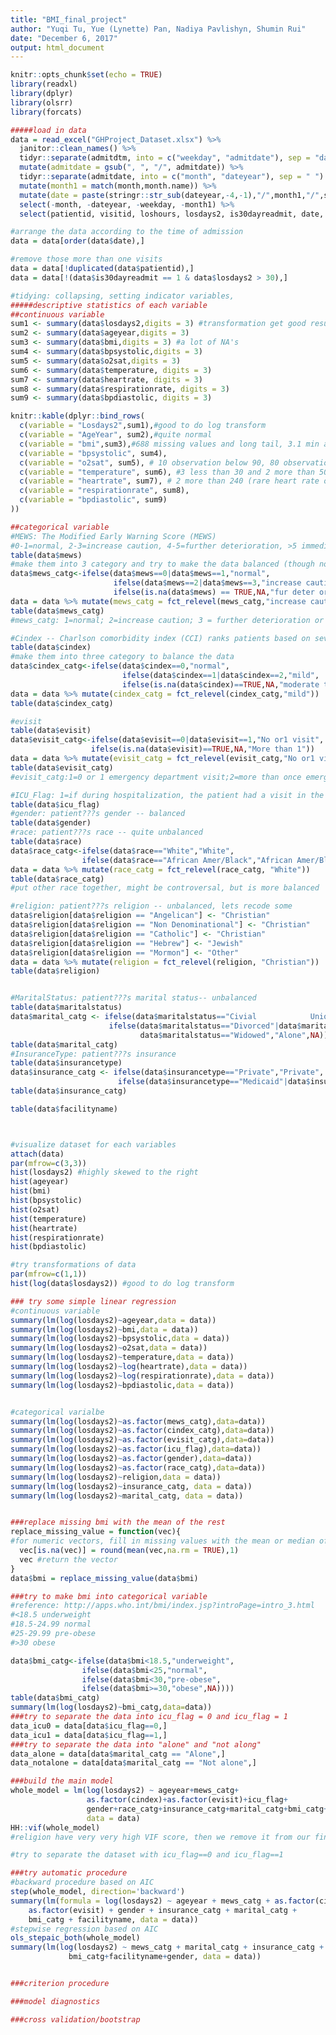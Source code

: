 ```yaml
---
title: "BMI_final_project"
author: "Yuqi Tu, Yue (Lynette) Pan, Nadiya Pavlishyn, Shumin Rui"
date: "December 6, 2017"
output: html_document
---
```


```r
knitr::opts_chunk$set(echo = TRUE)
library(readxl)
library(dplyr)
library(olsrr)
library(forcats)
```

```r
#####load in data
data = read_excel("GHProject_Dataset.xlsx") %>%
  janitor::clean_names() %>% 
  tidyr::separate(admitdtm, into = c("weekday", "admitdate"), sep = "day, ") %>%
  mutate(admitdate = gsub(", ", "/", admitdate)) %>% 
  tidyr::separate(admitdate, into = c("month", "dateyear"), sep = " ") %>% 
  mutate(month1 = match(month,month.name)) %>% 
  mutate(date = paste(stringr::str_sub(dateyear,-4,-1),"/",month1,"/",stringr::str_sub(dateyear,1,2),sep = "")) %>% 
  select(-month, -dateyear, -weekday, -month1) %>% 
  select(patientid, visitid, loshours, losdays2, is30dayreadmit, date, everything())

#arrange the data according to the time of admission
data = data[order(data$date),] 

#remove those more than one visits
data = data[!duplicated(data$patientid),]
data = data[!(data$is30dayreadmit == 1 & data$losdays2 > 30),]

#tidying: collapsing, setting indicator variables, 
#####descriptive statistics of each variable
##continuous variable
sum1 <- summary(data$losdays2,digits = 3) #transformation get good results
sum2 <- summary(data$ageyear,digits = 3) 
sum3 <- summary(data$bmi,digits = 3) #a lot of NA's
sum4 <- summary(data$bpsystolic,digits = 3)
sum5 <- summary(data$o2sat,digits = 3)
sum6 <- summary(data$temperature, digits = 3)
sum7 <- summary(data$heartrate, digits = 3)
sum8 <- summary(data$respirationrate, digits = 3)
sum9 <- summary(data$bpdiastolic, digits = 3)

knitr::kable(dplyr::bind_rows(
  c(variable = "Losdays2",sum1),#good to do log transform
  c(variable = "AgeYear", sum2),#quite normal
  c(variable = "bmi",sum3),#688 missing values and long tail, 3.1 min and 123 max, outlier/error
  c(variable = "bpsystolic", sum4),
  c(variable = "o2sat", sum5), # 10 observation below 90, 80 observation above 100, 2% of the data
  c(variable = "temperature", sum6), #3 less than 30 and 2 more than 50
  c(variable = "heartrate", sum7), # 2 more than 240 (rare heart rate or caused by disease)
  c(variable = "respirationrate", sum8),
  c(variable = "bpdiastolic", sum9)
))

##categorical variable
#MEWS: The Modified Early Warning Score (MEWS) 
#0-1=normal, 2-3=increase caution, 4-5=further deterioration, >5 immediate action required
table(data$mews)
#make them into 3 category and try to make the data balanced (though not perfect)
data$mews_catg<-ifelse(data$mews==0|data$mews==1,"normal",
                       ifelse(data$mews==2|data$mews==3,"increase caution",
                       ifelse(is.na(data$mews) == TRUE,NA,"fur deter or worse")))
data = data %>% mutate(mews_catg = fct_relevel(mews_catg,"increase caution"))
table(data$mews_catg)
#mews_catg: 1=normal; 2=increase caution; 3 = further deterioration or immediate action required

#Cindex -- Charlson comorbidity index (CCI) ranks patients based on severity of comorbidity: 0=normal, 1-2=mild, 3-4=moderate and >5=severe
table(data$cindex)
#make them into three category to balance the data
data$cindex_catg<-ifelse(data$cindex==0,"normal",
                         ifelse(data$cindex==1|data$cindex==2,"mild",
                         ifelse(is.na(data$cindex)==TRUE,NA,"moderate to severe")))
data = data %>% mutate(cindex_catg = fct_relevel(cindex_catg,"mild"))
table(data$cindex_catg)

#evisit
table(data$evisit)
data$evisit_catg<-ifelse(data$evisit==0|data$evisit==1,"No or1 visit",
                  ifelse(is.na(data$evisit)==TRUE,NA,"More than 1"))
data = data %>% mutate(evisit_catg = fct_relevel(evisit_catg,"No or1 visit"))
table(data$evisit_catg)
#evisit_catg:1=0 or 1 emergency department visit;2=more than once emergency department visit(may indicate the serious sickness)

#ICU_Flag: 1=if during hospitalization, the patient had a visit in the intensive care unit (ICU); 0=otherwise. 
table(data$icu_flag)
#gender: patient???s gender -- balanced
table(data$gender)
#race: patient???s race -- quite unbalanced
table(data$race)
data$race_catg<-ifelse(data$race=="White","White",
                ifelse(data$race=="African Amer/Black","African Amer/Black","Other race"))
data = data %>% mutate(race_catg = fct_relevel(race_catg, "White"))
table(data$race_catg)
#put other race together, might be controversal, but is more balanced

#religion: patient???s religion -- unbalanced, lets recode some
data$religion[data$religion == "Angelican"] <- "Christian"
data$religion[data$religion == "Non Denominational"] <- "Christian"
data$religion[data$religion == "Catholic"] <- "Christian"
data$religion[data$religion == "Hebrew"] <- "Jewish"
data$religion[data$religion == "Mormon"] <- "Other"
data = data %>% mutate(religion = fct_relevel(religion, "Christian"))
table(data$religion)


#MaritalStatus: patient???s marital status-- unbalanced
table(data$maritalstatus)
data$marital_catg <- ifelse(data$maritalstatus=="Civial            Union"|data$maritalstatus=="Married"|data$maritalstatus=="Civial Union","Not alone",
                      ifelse(data$maritalstatus=="Divorced"|data$maritalstatus=="Single"|
                             data$maritalstatus=="Widowed","Alone",NA))
table(data$marital_catg)
#InsuranceType: patient???s insurance
table(data$insurancetype)
data$insurance_catg <- ifelse(data$insurancetype=="Private","Private",
                        ifelse(data$insurancetype=="Medicaid"|data$insurancetype=="Medicare","Public",NA))
table(data$insurance_catg)

table(data$facilityname)



#visualize dataset for each variables
attach(data)
par(mfrow=c(3,3))
hist(losdays2) #highly skewed to the right
hist(ageyear)
hist(bmi)
hist(bpsystolic)
hist(o2sat)
hist(temperature)
hist(heartrate)
hist(respirationrate)
hist(bpdiastolic)

#try transformations of data
par(mfrow=c(1,1))
hist(log(data$losdays2)) #good to do log transform
```

```r
### try some simple linear regression
#continuous variable
summary(lm(log(losdays2)~ageyear,data = data))
summary(lm(log(losdays2)~bmi,data = data))
summary(lm(log(losdays2)~bpsystolic,data = data))
summary(lm(log(losdays2)~o2sat,data = data))
summary(lm(log(losdays2)~temperature,data = data))
summary(lm(log(losdays2)~log(heartrate),data = data))
summary(lm(log(losdays2)~log(respirationrate),data = data))
summary(lm(log(losdays2)~bpdiastolic,data = data))


#categorical varialbe
summary(lm(log(losdays2)~as.factor(mews_catg),data=data))
summary(lm(log(losdays2)~as.factor(cindex_catg),data=data))
summary(lm(log(losdays2)~as.factor(evisit_catg),data=data))
summary(lm(log(losdays2)~as.factor(icu_flag),data=data))
summary(lm(log(losdays2)~as.factor(gender),data=data))
summary(lm(log(losdays2)~as.factor(race_catg),data=data))
summary(lm(log(losdays2)~religion,data = data))
summary(lm(log(losdays2)~insurance_catg, data = data))
summary(lm(log(losdays2)~marital_catg, data = data))


###replace missing bmi with the mean of the rest
replace_missing_value = function(vec){
#for numeric vectors, fill in missing values with the mean or median of non-missing values
  vec[is.na(vec)] = round(mean(vec,na.rm = TRUE),1)
  vec #return the vector
}
data$bmi = replace_missing_value(data$bmi)

###try to make bmi into categorical variable
#reference: http://apps.who.int/bmi/index.jsp?introPage=intro_3.html
#<18.5 underweight
#18.5-24.99 normal
#25-29.99 pre-obese
#>30 obese

data$bmi_catg<-ifelse(data$bmi<18.5,"underweight",
                ifelse(data$bmi<25,"normal",
                ifelse(data$bmi<30,"pre-obese",
                ifelse(data$bmi>=30,"obese",NA))))
table(data$bmi_catg)
summary(lm(log(losdays2)~bmi_catg,data=data))
###try to separate the data into icu_flag = 0 and icu_flag = 1
data_icu0 = data[data$icu_flag==0,]
data_icu1 = data[data$icu_flag==1,]
###try to separate the data into "alone" and "not along"
data_alone = data[data$marital_catg == "Alone",]
data_notalone = data[data$marital_catg == "Not alone",]
```

```r
###build the main model
whole_model = lm(log(losdays2) ~ ageyear+mews_catg+
                 as.factor(cindex)+as.factor(evisit)+icu_flag+
                 gender+race_catg+insurance_catg+marital_catg+bmi_catg+facilityname,
                 data = data)
HH::vif(whole_model)
#religion have very very high VIF score, then we remove it from our final model

#try to separate the dataset with icu_flag==0 and icu_flag==1

###try automatic procedure
#backward procedure based on AIC
step(whole_model, direction='backward')
summary(lm(formula = log(losdays2) ~ ageyear + mews_catg + as.factor(cindex) + 
    as.factor(evisit) + gender + insurance_catg + marital_catg + 
    bmi_catg + facilityname, data = data))
#stepwise regression based on AIC
ols_stepaic_both(whole_model)
summary(lm(log(losdays2) ~ mews_catg + marital_catg + insurance_catg + as.factor(evisit) + ageyear + as.factor(cindex)+
             bmi_catg+facilityname+gender, data = data))


###criterion procedure

###model diagnostics

###cross validation/bootstrap
```



